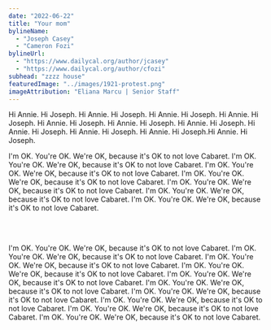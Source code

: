 ```yaml
---
date: "2022-06-22"
title: "Your mom"
bylineName:
  - "Joseph Casey"
  - "Cameron Fozi"
bylineUrl:
  - "https://www.dailycal.org/author/jcasey"
  - "https://www.dailycal.org/author/cfozi"
subhead: "zzzz house"
featuredImage: "../images/1921-protest.png"
imageAttribution: "Eliana Marcu | Senior Staff"
---
```



Hi Annie. Hi Joseph. Hi Annie. Hi Joseph. Hi Annie. Hi Joseph. Hi Annie. Hi Joseph. Hi Annie. Hi Joseph. Hi Annie. Hi Joseph. Hi Annie. Hi Joseph. Hi Annie. Hi Joseph. Hi Annie. Hi Joseph. Hi Annie. Hi Joseph.Hi Annie. Hi Joseph.

I'm OK. You're OK. We're OK, because it's OK to not love Cabaret. I'm OK. You're OK. We're OK, because it's OK to not love Cabaret. I'm OK. You're OK. We're OK, because it's OK to not love Cabaret. I'm OK. You're OK. We're OK, because it's OK to not love Cabaret. I'm OK. You're OK. We're OK, because it's OK to not love Cabaret. I'm OK. You're OK. We're OK, because it's OK to not love Cabaret. I'm OK. You're OK. We're OK, because it's OK to not love Cabaret.

<br />
<RackMap />
<br />

I'm OK. You're OK. We're OK, because it's OK to not love Cabaret. I'm OK. You're OK. We're OK, because it's OK to not love Cabaret. I'm OK. You're OK. We're OK, because it's OK to not love Cabaret. I'm OK. You're OK. We're OK, because it's OK to not love Cabaret. I'm OK. You're OK. We're OK, because it's OK to not love Cabaret. I'm OK. You're OK. We're OK, because it's OK to not love Cabaret. I'm OK. You're OK. We're OK, because it's OK to not love Cabaret. I'm OK. You're OK. We're OK, because it's OK to not love Cabaret. I'm OK. You're OK. We're OK, because it's OK to not love Cabaret. I'm OK. You're OK. We're OK, because it's OK to not love Cabaret.

